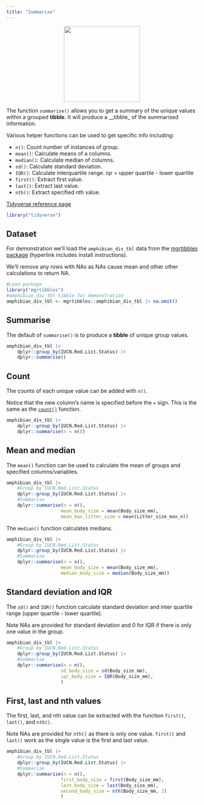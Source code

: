 ```yaml
---
title: "Summarise"
---
```


<center>
![](images/dplyr_summarise.png){style="width:200px"}
</center>

The function `summarise()` allows you to get a summary of the unique values within a grouped __tibble__.
It will produce a __tibble_ of the summarised information.

Various helper functions can be used to get specific info including:

- `n()`: Count number of instances of group.
- `mean()`: Calculate means of a columns.
- `median()`: Calculate median of columns.
- `sd()`: Calculate standard deviation.
- `IQR()`: Calculate interquartile range. iqr = upper quartile - lower quartile
- `first()`: Extract first value.
- `last()`: Extract last value.
- `nth()`: Extract specified nth value.

[Tidyverse reference page](https://dplyr.tidyverse.org//reference/summarise.html)

```r
library("tidyverse")
```

## Dataset

For demonstration we'll load the `amphibian_div_tbl` data from the [mgrtibbles package](/datasets/mgrtibbles.qmd) (hyperlink includes install instructions). 

We'll remove any rows with NAs as NAs cause mean and other other calculations to return NA.

```r
#Load package
library("mgrtibbles")
#amphibian_div_tbl tibble for demonstration
amphibian_div_tbl <- mgrtibbles::amphibian_div_tbl |> na.omit()
```

## Summarise

The default of `summarise()` is to produce a __tibble__ of unique group values.

```r
amphibian_div_tbl |> 
    dplyr::group_by(IUCN.Red.List.Status) |>
    dplyr::summarise()
```

## Count

The counts of each unique value can be added with `n()`. 

Notice that the new column's name is specified before the `=` sign. This is the same as the [`count()`](/dplyr/count.qmd) function.

```r
amphibian_div_tbl |> 
    dplyr::group_by(IUCN.Red.List.Status) |>
    dplyr::summarise(n = n())
```

## Mean and median

The `mean()` function can be used to calculate the mean of groups and specified columns/variables.

```r
amphibian_div_tbl |>
    #Group by IUCN.Red.List.Status
    dplyr::group_by(IUCN.Red.List.Status) |>
    #Summarise
    dplyr::summarise(n = n(), 
                    mean_body_size = mean(Body_size_mm), 
                    mean_max_litter_size = mean(Litter_size_max_n))
```

The `median()` function calculates medians.

```r
amphibian_div_tbl |>
    #Group by IUCN.Red.List.Status
    dplyr::group_by(IUCN.Red.List.Status) |>
    #Summarise
    dplyr::summarise(n = n(), 
                    mean_body_size = mean(Body_size_mm),
                    median_body_size = median(Body_size_mm))
```

## Standard deviation and IQR

The `sd()` and `IQR()` function calculate standard deviation and inter quartile range (upper quartile - lower quartile).

Note NAs are provided for standard deviation and 0 for IQR if there is only one value in the group.

```r
amphibian_div_tbl |>
    #Group by IUCN.Red.List.Status
    dplyr::group_by(IUCN.Red.List.Status) |>
    #Summarise
    dplyr::summarise(n = n(),
                    sd_body_size = sd(Body_size_mm),
                    iqr_body_size = IQR(Body_size_mm),
                    )
```

## First, last and nth values

The first, last, and nth value can be extracted with the function `first()`, `last()`, and `nth()`.

Note NAs are provided for `nth()` as there is only one value. `first()` and `last()` work as the single value is the first and last value.

```r
amphibian_div_tbl |>
    #Group by IUCN.Red.List.Status
    dplyr::group_by(IUCN.Red.List.Status) |>
    #Summarise
    dplyr::summarise(n = n(),
                    first_body_size = first(Body_size_mm),
                    last_body_size = last(Body_size_mm),
                    second_body_size = nth(Body_size_mm, 2)
                    )
```